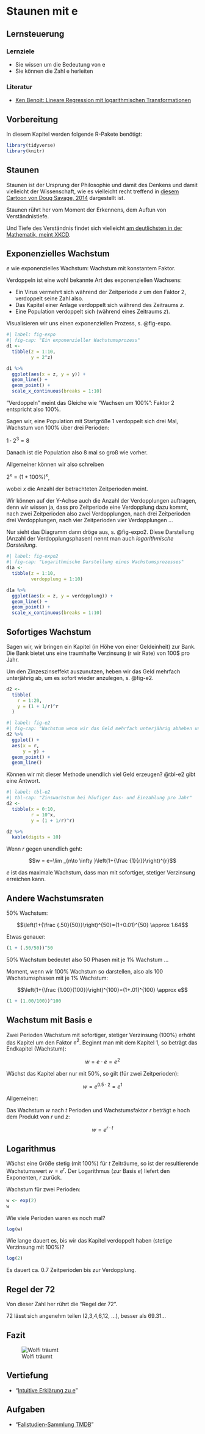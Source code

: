 # Staunen mit e


## Lernsteuerung

### Lernziele

- Sie wissen um die Bedeutung von e
- Sie können die Zahl e herleiten

###  Literatur

- [Ken Benoit: Lineare Regression mit logarithmischen Transformationen](https://kenbenoit.net/assets/courses/ME104/logmodels2.pdf)








## Vorbereitung


In diesem Kapitel werden folgende R-Pakete benötigt:

```r
library(tidyverse)
library(knitr)
```



## Staunen

Staunen ist der Ursprung der Philosophie und damit des Denkens und damit vielleicht der Wissenschaft,
wie es vielleicht recht treffend in [diesem Cartoon von Doug Savage, 2014](https://www.savagechickens.com/2014/03/pig-mysteries.html) dargestellt ist.


Staunen rührt her vom Moment der Erkennens, dem Auftun von Verständnistiefe.

Und Tiefe des Verständnis findet sich vielleicht [am deutlichsten in der Mathematik, meint XKCD](https://xkcd.com/435/).


## Exponenzielles Wachstum

*e* wie exponenzielles Wachstum: Wachstum mit konstantem Faktor.

Verdoppeln ist eine wohl bekannte Art des exponenziellen Wachsens:

- Ein Virus vermehrt sich während der Zeitperiode $z$ um den Faktor 2, verdoppelt seine Zahl also.
- Das Kapitel einer Anlage verdoppelt sich während des Zeitraums $z$.
- Eine Population verdoppelt sich (während eines Zeitraums $z$).


Visualisieren wir uns einen exponenziellen Prozess, s. @fig-expo.

```r
#| label: fig-expo
#| fig-cap: "Ein exponenzieller Wachstumsprozess"
d1 <-
  tibble(z = 1:10,
         y = 2^z)

d1 %>% 
  ggplot(aes(x = z, y = y)) +
  geom_line() +
  geom_point() +
  scale_x_continuous(breaks = 1:10)
```



"Verdoppeln" meint das Gleiche wie "Wachsen um 100%": Faktor 2 entspricht also 100%.

Sagen wir, eine Population mit Startgröße 1 verdoppelt sich drei Mal, Wachstum von 100% über drei Perioden:

$1 \cdot 2^3 = 8$

Danach ist die Population also 8 mal so groß wie vorher.

Allgemeiner können wir also schreiben

$2^x = (1+ 100\%)^x$,

wobei $x$ die Anzahl der betrachteten Zeitperioden meint.


Wir können auf der Y-Achse auch die Anzahl der Verdopplungen auftragen,
denn wir wissen ja,
dass pro Zeitperiode eine Verdopplung dazu kommt,
nach zwei Zeitperioden also zwei Verdopplungen,
nach drei Zeitperioden drei Verdopplungen,
nach vier Zeitperioden vier Verdopplungen ...

Nur sieht das Diagramm dann dröge aus, s. @fig-expo2.
Diese Darstellung (Anzahl der Verdopplungsphasen) nennt man auch *logarithmische Darstellung*.



```r
#| label: fig-expo2
#| fig-cap: "Logarithmische Darstellung eines Wachstumsprozesses"
d1a <-
  tibble(z = 1:10,
         verdopplung = 1:10)

d1a %>% 
  ggplot(aes(x = z, y = verdopplung)) +
  geom_line() +
  geom_point() +
  scale_x_continuous(breaks = 1:10)
```


## Sofortiges Wachstum

Sagen wir, wir bringen ein Kapitel (in Höhe von einer Geldeinheit) zur Bank.
Die Bank bietet uns eine traumhafte Verzinsung (r wir Rate) von 100$ pro Jahr.

Um den Zinzeszinseffekt auszunutzen, heben wir das Geld mehrfach unterjährig ab,
um es sofort wieder anzulegen, s. @fig-e2.

    
```r
d2 <-
  tibble(
    r = 1:20,
    y = (1 + 1/r)^r
  )
```





```r
#| label: fig-e2
#| fig-cap: "Wachstum wenn wir das Geld mehrfach unterjährig abheben und neu einzahlen"
d2 %>% 
  ggplot() +
  aes(x = r,
      y = y) +
  geom_point() +
  geom_line()
```

Können wir mit dieser Methode unendlich viel Geld erzeugen? @tbl-e2 gibt eine Antwort.


```r
#| label: tbl-e2
#| tbl-cap: "Zinswachstum bei häufiger Aus- und Einzahlung pro Jahr"
d2 <-
  tibble(x = 0:10,
         r = 10^x,
         y = (1 + 1/r)^r)

d2 %>% 
  kable(digits = 10)
```


Wenn $r$ gegen unendlich geht:


$$w = e=\lim _{n\to \infty }\left(1+{\frac {1}{r}}\right)^{r}$$


$e$ ist das maximale Wachstum, dass man mit sofortiger, stetiger Verzinsung erreichen kann.


## Andere Wachstumsraten


50% Wachstum:




$$\left(1+{\frac {.50}{50}}\right)^{50}=(1+0.01)^{50} \approx 1.64$$

Etwas genauer:

```r
(1 + (.50/50))^50
```


50% Wachstum bedeutet also 50 Phasen mit je 1% Wachstum ...


Moment, wenn wir 100% Wachstum so darstellen, also als 100 Wachstumsphasen mit je 1% Wachstum:

$$\left(1+{\frac {1.00}{100}}\right)^{100}=(1+.01)^{100} \approx e$$



```r
(1 + (1.00/100))^100
```





## Wachstum mit Basis e


Zwei Perioden Wachstum mit sofortiger, stetiger Verzinsung (100\%) erhöht das Kapitel um den Faktor $e^2$. Beginnt man mit dem Kapitel 1, so beträgt das Endkapitel (Wachstum):

$$w = e \cdot e = e^2$$

Wächst das Kapitel aber nur mit 50%, so gilt (für zwei Zeitperioden):

$$w= e^{0.5 \cdot 2} = e^1$$ 



Allgemeiner:

Das Wachstum $w$ nach $t$ Perioden und Wachstumsfaktor $r$ beträgt e hoch dem Produkt von $r$ und $z$:

$$w=e^{r\cdot t}$$

## Logarithmus


Wächst eine Größe stetig (mit 100%) für $t$ Zeiträume, so ist der resultierende Wachstumswert $w = e^r$. 
Der Logarithmus (zur Basis $e$) liefert den Exponenten, $r$ zurück.


Wachstum für zwei Perioden:

```r
w <- exp(2)
w
```


Wie viele Perioden waren es noch mal?

```r
log(w)
```



Wie lange dauert es, bis wir das Kapitel verdoppelt haben (stetige Verzinsung mit 100%)?


```r
log(2)
```

Es dauert ca. 0.7 Zeitperioden bis zur Verdopplung.


## Regel der 72

Von dieser Zahl her rührt die "Regel der 72".




72 lässt sich angenehm teilen (2,3,4,6,12, ...),
besser als 69.31...


## Fazit


![Wolfi träumt](img/wolfi-dreaming1.jpeg) 



##  Vertiefung

- "[Intuitive Erklärung zu e](https://www.youtube.com/watch?v=yTfHn9Aj7UM)"


##  Aufgaben
- "[Fallstudien-Sammlung TMDB](https://datenwerk.netlify.app/tags/tmdb/)"
    
    




